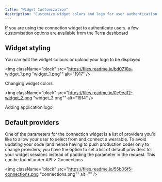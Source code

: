 ```yaml
---
title: "Widget Customization"
description: "Customize widget colors and logo for user authentication."
---
```

If you are using the connection widget to authenticate users, a few customisation options are available from the Terra dashboard

## Widget styling

You can edit the widget colours or upload your logo to be displayed

<img className="block" src="https://files.readme.io/bd0710a-widget_1.png "widget_1.png"" alt="1917" />

Changing widget colors

<img className="block" src="https://files.readme.io/0e9ea12-widget_2.png "widget_2.png"" alt="1914" />

Adding application logo

## Default providers

One of the parameters for the connection widget is a list of providers you'd like to allow your user to select from and connect a wearable. To avoid updating your code (and hence having to push production code) only to change providers, you have the option to set a list of default providers for your widget sessions instead of padding the parameter in the request. This can be found under API > Connections

<img className="block" src="https://files.readme.io/55b06f5-connections.png "connections.png"" alt="" />


